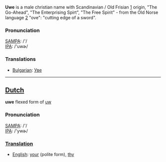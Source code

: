 {{rfc}}
'''Uwe''' is a male christian name with Scandinavian / Old Frisian  [http://www.wikipedia.org/wiki/Frisian_language] origin, "The Go-Ahead", "The Enterprising Spirt", "The Free Spirit" - from the Old Norse language [http://www.wikipedia.org/wiki/Old-Norse] "ove": "cutting edge of a sword".

===Pronunciation===
[[w:SAMPA|SAMPA]]: /'/<br>
[[w:IPA|IPA]]: /'uwɚ/

===Translations===

*[[Bulgarian]]: [[Уве]]

----

==[[Dutch]]==

'''uwe''' flexed form of [[uw]]

===Pronunciation===
[[w:SAMPA|SAMPA]]: /'/<br>
[[w:IPA|IPA]]: /'ywɚ/

===[[Translation]]===
*[[English]]: [[your]] (polite form), [[thy]]